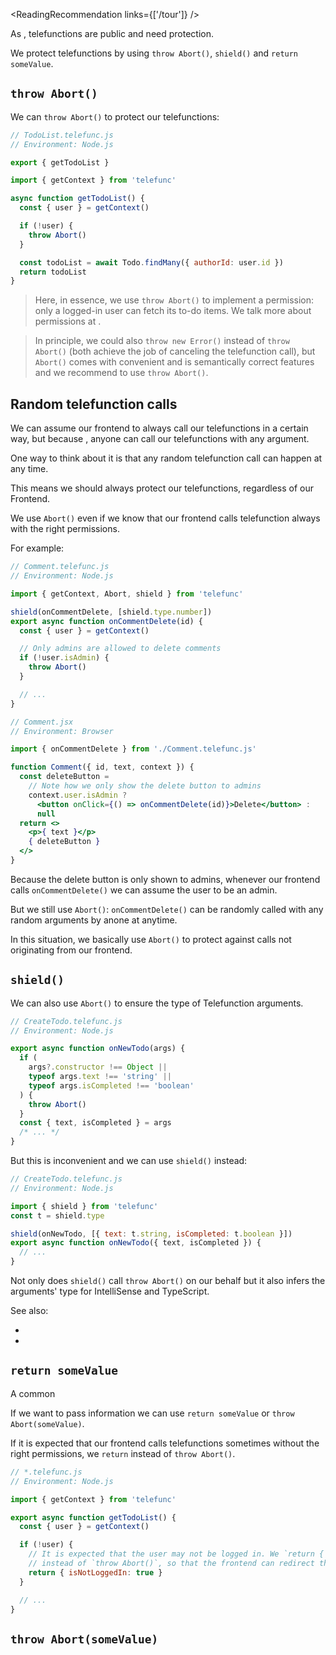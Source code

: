 
<ReadingRecommendation links={['/tour']} />

As <Link text="we have seen in the tour" href="/tour#telefunctions-need-protection" />, telefunctions are public and need protection.

We protect telefunctions by using `throw Abort()`, `shield()` and `return someValue`.

## `throw Abort()`

We can `throw Abort()` to protect our telefunctions:

```js
// TodoList.telefunc.js
// Environment: Node.js

export { getTodoList }

import { getContext } from 'telefunc'

async function getTodoList() {
  const { user } = getContext()

  if (!user) {
    throw Abort()
  }

  const todoList = await Todo.findMany({ authorId: user.id })
  return todoList
}
```

> Here, in essence, we use `throw Abort()` to implement a permission: only a logged-in user can fetch its to-do items.
> We talk more about permissions at <Link href="/permissions" />.

> In principle, we could also `throw new Error()` instead of `throw Abort()` (both achieve the job of canceling the telefunction call), but `Abort()` comes with convenient and is semantically correct features and we recommend to use `throw Abort()`.

## Random telefunction calls

We can assume our frontend to always call our telefunctions in a certain way,
but because <Link text="telefunctions are public" href="/tour#telefunctions-need-protection" />,
anyone can call our telefunctions with any argument.

One way to think about it is that any random telefunction call can happen at any time.

This means we should always protect our telefunctions, regardless of our Frontend.

We use `Abort()` even if we know that our frontend calls telefunction always with the right permissions.

For example:

```js
// Comment.telefunc.js
// Environment: Node.js

import { getContext, Abort, shield } from 'telefunc'

shield(onCommentDelete, [shield.type.number])
export async function onCommentDelete(id) {
  const { user } = getContext()

  // Only admins are allowed to delete comments
  if (!user.isAdmin) {
    throw Abort()
  }

  // ...
}
```

```jsx
// Comment.jsx
// Environment: Browser

import { onCommentDelete } from './Comment.telefunc.js'

function Comment({ id, text, context }) {
  const deleteButton =
    // Note how we only show the delete button to admins
    context.user.isAdmin ?
      <button onClick={() => onCommentDelete(id)}>Delete</button> :
      null
  return <>
    <p>{ text }</p>
    { deleteButton }
  </>
}
```

Because the delete button is only shown to admins,
whenever our frontend calls `onCommentDelete()`
we can assume the user to be an admin.

But we still use `Abort()`:
`onCommentDelete()` can be randomly called with any random arguments by anone at anytime.

In this situation, we basically use `Abort()` to protect against calls not originating from our frontend.

## `shield()`

We can also use `Abort()` to ensure the type of Telefunction arguments.

```js
// CreateTodo.telefunc.js
// Environment: Node.js

export async function onNewTodo(args) {
  if (
    args?.constructor !== Object ||
    typeof args.text !== 'string' ||
    typeof args.isCompleted !== 'boolean'
  ) {
    throw Abort()
  }
  const { text, isCompleted } = args
  /* ... */
}
```

But this is inconvenient and we can use `shield()` instead:

```js
// CreateTodo.telefunc.js
// Environment: Node.js

import { shield } from 'telefunc'
const t = shield.type

shield(onNewTodo, [{ text: t.string, isCompleted: t.boolean }])
export async function onNewTodo({ text, isCompleted }) {
  // ...
}
```

Not only does `shield()` call `throw Abort()` on our behalf but it also infers the arguments' type for IntelliSense and TypeScript.

See also:
 - <Link href="/typescript#shield" />
 - <Link href="/shield" />


## `return someValue`

A common 

If we want to pass information we can use `return someValue` or `throw Abort(someValue)`.

If it is expected that our frontend calls telefunctions sometimes without the right permissions,
we `return` instead of `throw Abort()`.

```js
// *.telefunc.js
// Environment: Node.js

import { getContext } from 'telefunc'

export async function getTodoList() {
  const { user } = getContext()

  if (!user) {
    // It is expected that the user may not be logged in. We `return { isNotLoggedIn: true }`
    // instead of `throw Abort()`, so that the frontend can redirect the user to the login page.
    return { isNotLoggedIn: true }
  }

  // ...
}
```

## `throw Abort(someValue)`

